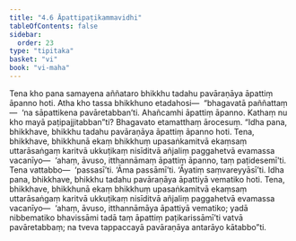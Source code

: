 ```yaml
---
title: "4.6 Āpattipaṭikammavidhi"
tableOfContents: false
sidebar:
  order: 23
type: "tipitaka"
basket: "vi"
book: "vi-maha"
---
```



<DynamicBreadcrumb />

<Division number="219" book="vi-maha">

<Paragraph number="987" book="vi-maha">
Tena kho pana samayena aññataro bhikkhu tadahu pavāraṇāya āpattiṃ āpanno hoti. Atha kho tassa bhikkhuno etadahosi—  “bhagavatā paññattaṃ—  ‘na sāpattikena pavāretabban’ti. Ahañcamhi āpattiṃ āpanno. Kathaṃ nu kho mayā paṭipajjitabban”ti? Bhagavato etamatthaṃ ārocesuṃ.
</Paragraph>

<Paragraph number="988" book="vi-maha">
“Idha pana, bhikkhave, bhikkhu tadahu pavāraṇāya āpattiṃ āpanno hoti. Tena, bhikkhave, bhikkhunā ekaṃ bhikkhuṃ upasaṅkamitvā ekaṃsaṃ uttarāsaṅgaṃ karitvā ukkuṭikaṃ nisīditvā añjaliṃ paggahetvā evamassa vacanīyo—  ‘ahaṃ, āvuso, itthannāmaṃ āpattiṃ āpanno, taṃ paṭidesemī’ti. Tena vattabbo—  ‘passasī’ti. ‘Āma passāmī’ti. ‘Āyatiṃ saṃvareyyāsī’ti.
</Paragraph>

<Paragraph number="989" book="vi-maha">
Idha pana, bhikkhave, bhikkhu tadahu pavāraṇāya āpattiyā vematiko hoti. Tena, bhikkhave, bhikkhunā ekaṃ bhikkhuṃ upasaṅkamitvā ekaṃsaṃ uttarāsaṅgaṃ karitvā ukkuṭikaṃ nisīditvā añjaliṃ paggahetvā evamassa vacanīyo—  ‘ahaṃ, āvuso, itthannāmāya āpattiyā vematiko; yadā nibbematiko bhavissāmi tadā taṃ āpattiṃ paṭikarissāmī’ti vatvā pavāretabbaṃ; na tveva tappaccayā pavāraṇāya antarāyo kātabbo”ti.
</Paragraph>
</Division>